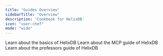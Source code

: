 ```yaml
---
title: 'Guides Overview'
sidebarTitle: "Overview"
description: 'Cookbook for HelixDB'
icon: "user-chef"
mode: "wide"
---
```


<CardGroup cols={2}>
  <Card
    title="The Basics"
    href="../guides/the-basics/sample"
  >
    Learn about the basics of HelixDB
  </Card>
  <Card
    title="MCP"
    href="../guides/mcp/mcp-guide"
  >
    Learn about the MCP guide of HelixDB
  </Card>
  <Card
    title="Professors"
    href="../guides/professors/prof"
  >
    Learn about the professors guide of HelixDB
  </Card>
</CardGroup>